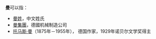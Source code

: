 '''曼'''可以指：

*[[曼姓|曼姓]]，中文姓氏
*[[曼集團|曼集團]]，德國机械制造公司
*[[托马斯·曼|托马斯·曼]]（1875年－1955年）， 德国作家，1929年诺贝尔文学奖得主

{{Disambig|Cat=一字消歧义}}